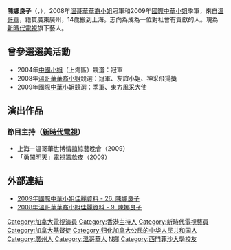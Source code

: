 {{藝人
| 姓名 = 陳娜良子
| 類型 = 女藝人
| 圖片 = 
| 圖片尺寸 = 
| 圖片簡介 = 
| 英文名 = Cici Chen
| 綽號 = 娘子
| 國籍 = {{CAN}}
| 籍貫 = 廣東廣州
| 出生日期 = {{Birth date and age|1985|8|26|}}
| 出生地點 = {{PRC}}廣州
| 逝世日期 =  
| 逝世地點 = 
| 職業 = 
| 語言 = [[粵語|粵語]]、[[英語|英語]]、[[國語|國語]]
| 教育程度 = [[西門菲莎大學|西門菲莎大學]]畢業
| 宗教信仰 = 基督新教
| 配偶 =
| 音樂類型 = 
| 出身地 = {{CAN}}
| 活躍年代 = 2008年至今
| 唱片公司 = 
| 經紀公司 = 
| 網站 = 
| 獎項 = 2008年度溫哥華華裔小姐冠軍<br/>2009年度國際中華小姐季軍
| IMDb = 
}}

'''陳娜良子'''（{{lang-en|Cici Chen}}，{{bd|1985年|8月26日}}），2008年[[溫哥華華裔小姐|溫哥華華裔小姐]]冠軍和2009年[[國際中華小姐|國際中華小姐]]季軍，來自[[溫哥華|溫哥華]]，籍貫廣東廣州，14歲搬到上海。志向為成為一位對社會有貢獻的人。現為[[新時代電視|新時代電視]]旗下藝人。

==曾參選選美活動==
*2004年[[中國小姐|中國小姐]]（上海區）競選：冠軍
*2008年[[溫哥華華裔小姐|溫哥華華裔小姐]]競選：冠軍、友誼小姐、神采飛揚獎
*2009年[[國際中華小姐|國際中華小姐]]競選：季軍、東方風采大使

==演出作品==
===節目主持（[[新時代電視|新時代電視]]）===
*上海－溫哥華世博情誼綜藝晚會（2009）
*「勇闖明天」電視籌款夜（2009）

==外部連結==
*[http://event.tvb.com/mcip2009/profile/26.php 2009年國際中華小姐佳麗資料 - 26. 陳娜良子] {{Wayback|url=http://event.tvb.com/mcip2009/profile/26.php |date=20090118233636 }}
*[https://web.archive.org/web/20090116174801/http://www.fairchildtv.com/event/mcvp/2008/stage2/con_09.php 2008年溫哥華華裔小姐佳麗資料 - 9. 陳娜良子]

{{各地華裔小姐|[[蔡凱欣|蔡凱欣]]|溫哥華|冠|2008|[[岑麗香|岑麗香]]}}
{{國際中華小姐|[[徐萌|徐萌]]|季|2009|[[張慧雯_(香港)|張慧雯]]}}

{{DEFAULTSORT:Chen陳}}
[[Category:加拿大電視演員|Category:加拿大電視演員]]
[[Category:香港主持人|Category:香港主持人]]
[[Category:新時代電視藝員|Category:新時代電視藝員]]
[[Category:加拿大基督徒|Category:加拿大基督徒]]
[[Category:归化加拿大公民的中华人民共和国人|Category:归化加拿大公民的中华人民共和国人]]
[[Category:廣州人|Category:廣州人]]
[[Category:溫哥華人|Category:溫哥華人]]
[[Category:陳姓|N娜]]
[[Category:西門菲沙大學校友|Category:西門菲沙大學校友]]
{{HK-enter-bio-stub}}